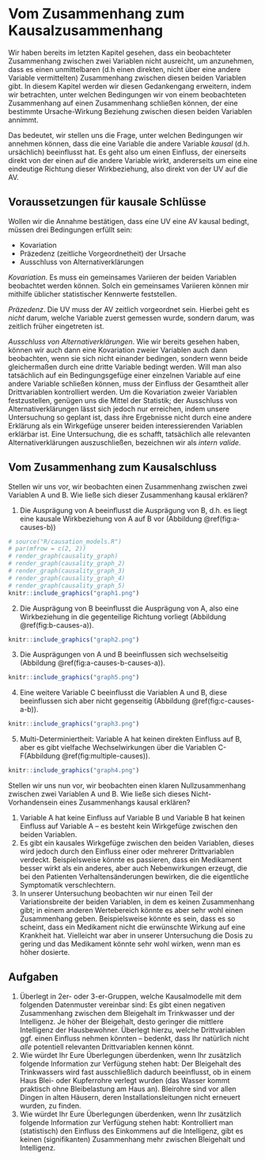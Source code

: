 # Vom Zusammenhang zum Kausalzusammenhang

<!-- Was ist Kausalität -->
<!-- die ausprägung des einen merkmals (uv) verursacht die ausprägung des anderer merkmals (av). -->
<!-- oder UV wirkt auf AV. -->
<!-- Richtung einer Wirkbeziehung -->

Wir haben bereits im letzten Kapitel gesehen, dass ein beobachteter Zusammenhang zwischen zwei Variablen nicht ausreicht,
um anzunehmen, dass es einen unmittelbaren (d.h einen direkten, nicht über eine andere Variable vermittelten) Zusammenhang zwischen diesen beiden Variablen gibt.
In diesem Kapitel werden wir diesen Gedankengang erweitern, indem wir betrachten,
unter welchen Bedingungen wir von einem beobachteten Zusammenhang auf einen Zusammenhang schließen können,
der eine bestimmte Ursache-Wirkung Beziehung zwischen diesen beiden Variablen annimmt.

Das bedeutet, wir stellen uns die Frage, unter welchen Bedingungen wir annehmen können,
dass die eine Variable die andere Variable *kausal* (d.h. ursächlich) beeinflusst hat.
Es geht also um einen Einfluss, der einerseits direkt von der einen auf die andere Variable wirkt,
andererseits um eine eine eindeutige Richtung dieser Wirkbeziehung, also direkt von der UV auf die AV.

## Voraussetzungen für kausale Schlüsse

Wollen wir die Annahme bestätigen, dass eine UV eine AV kausal bedingt, müssen
drei Bedingungen erfüllt sein:

- Kovariation
- Präzedenz (zeitliche Vorgeordnetheit) der Ursache
- Ausschluss von Alternativerklärungen

*Kovariation*. Es muss ein gemeinsames Variieren der beiden Variablen beobachtet werden können.
Solch ein gemeinsames Variieren können mir mithilfe üblicher statistischer Kennwerte feststellen.

*Präzedenz*.
Die UV muss der AV zeitlich vorgeordnet sein.
Hierbei geht es *nicht* darum, welche Variable zuerst gemessen wurde,
sondern darum, was zeitlich früher eingetreten ist.

*Ausschluss von Alternativerklärungen*.
Wie wir bereits gesehen haben, können wir auch dann eine Kovariation zweier Variablen auch dann beobachten,
wenn sie sich nicht einander bedingen, sondern wenn beide gleichermaßen durch eine dritte Variable bedingt werden.
Will man also tatsächlich auf ein Bedingungsgefüge einer einzelnen Variable auf eine andere Variable schließen können,
muss der Einfluss der Gesamtheit aller Drittvariablen kontrolliert werden.
Um die Kovariation zweier Variablen festzustellen, genügen uns die Mittel der Statistik;
der Ausschluss von Alternativerklärungen lässt sich jedoch nur erreichen, indem unsere Untersuchung so geplant ist,
dass ihre Ergebnisse nicht durch eine andere Erklärung als ein Wirkgefüge unserer beiden interessierenden Variablen erklärbar ist.
Eine Untersuchung, die es schafft, tatsächlich alle relevanten Alternativerklärungen auszuschließen,
bezeichnen wir als *intern valide*.


## Vom Zusammenhang zum Kausalschluss

Stellen wir uns vor, wir beobachten einen Zusammenhang zwischen zwei Variablen A und B.
Wie ließe sich dieser Zusammenhang kausal erklären?

1. Die Ausprägung von A beeinflusst die Ausprägung von B, d.h. es liegt eine kausale Wirkbeziehung von A auf B vor (Abbildung \@ref(fig:a-causes-b))
```r
# source("R/causation_models.R")
# par(mfrow = c(2, 2))
# render_graph(causality_graph)
# render_graph(causality_graph_2)
# render_graph(causality_graph_3)
# render_graph(causality_graph_4)
# render_graph(causality_graph_5)
knitr::include_graphics("graph1.png")
```
2. Die Ausprägung von B beeinflusst die Ausprägung von A, also eine Wirkbeziehung in die gegenteilige Richtung vorliegt (Abbildung \@ref(fig:b-causes-a)).
```r
knitr::include_graphics("graph2.png")
```
3. Die Ausprägungen von A und B beeinflussen sich wechselseitig (Abbildung \@ref(fig:a-causes-b-causes-a)).
```r
knitr::include_graphics("graph5.png")
```
4. Eine weitere Variable C beeinflusst die Variablen A und B, diese beeinflussen sich aber nicht gegenseitig (Abbildung \@ref(fig:c-causes-a-b)).
```r
knitr::include_graphics("graph3.png")
```
5. Multi-Determiniertheit: Variable A hat keinen direkten Einfluss auf B, aber es gibt vielfache Wechselwirkungen über die Variablen C-F(Abbildung \@ref(fig:multiple-causes)).
```r
knitr::include_graphics("graph4.png")
```

Stellen wir uns nun vor, wir beobachten einen klaren Nullzusammenhang zwischen zwei Variablen A und B.
Wie ließe sich dieses Nicht-Vorhandensein eines Zusammenhangs kausal erklären?

1. Variable A hat keine Einfluss auf Variable B und Variable B hat keinen Einfluss auf Variable A -- es besteht kein Wirkgefüge zwischen den beiden Variablen.
2. Es gibt ein kausales Wirkgefüge zwischen den beiden Variablen, dieses wird jedoch durch den Einfluss einer oder mehrerer Drittvariablen verdeckt. Beispielsweise könnte es passieren, dass ein Medikament besser wirkt als ein anderes, aber auch Nebenwirkungen erzeugt, die bei den Patienten Verhaltensänderungen bewirken, die die eigentliche Symptomatik verschlechtern.
3. In unserer Untersuchung beobachten wir nur einen Teil der Variationsbreite der beiden Variablen, in dem es keinen Zusammenhang gibt; in einem anderen Wertebereich könnte es aber sehr wohl einen Zusammenhang geben. Beispielsweise könnte es sein, dass  es so scheint, dass ein Medikament nicht die erwünschte Wirkung auf eine Krankheit hat. Vielleicht war aber in unserer Untersuchung die Dosis zu gering und das Medikament könnte sehr wohl wirken, wenn man es höher dosierte.


## Aufgaben {-}

1. Überlegt in 2er- oder 3-er-Gruppen, welche Kausalmodelle mit dem folgenden Datenmuster vereinbar sind:
Es gibt einen negativen Zusammenhang zwischen dem Bleigehalt im Trinkwasser und der Intelligenz. Je höher der Bleigehalt, desto geringer die mittlere Intelligenz der Hausbewohner. Überlegt hierzu, welche Drittvariablen ggf. einen Einfluss nehmen könnten -- bedenkt, dass Ihr natürlich nicht *alle* potentiell relevanten Drittvariablen kennen könnt.
2. Wie würdet Ihr Eure Überlegungen überdenken, wenn Ihr zusätzlich folgende Information zur Verfügung stehen habt: Der Bleigehalt des Trinkwassers wird fast ausschließlich dadurch beeinflusst, ob in einem Haus Blei- oder Kupferrohre verlegt wurden (das Wasser kommt praktisch ohne Bleibelastung am Haus an). Bleirohre sind vor allen Dingen in alten Häusern, deren Installationsleitungen nicht erneuert wurden, zu finden.
3. Wie würdet Ihr Eure Überlegungen überdenken, wenn Ihr zusätzlich folgende Information zur Verfügung stehen habt:
Kontrolliert man (statistisch) den Einfluss des Einkommens auf die Intelligenz, gibt es keinen (signifikanten) Zusammenhang mehr zwischen Bleigehalt und Intelligenz.


